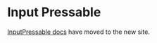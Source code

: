 
<Meta title="Components/Forms and Inputs/InputPressable" />

# Input Pressable

[InputPressable docs](https://atlantis.getjobber.com/components/InputPressable) have moved to the new site.
